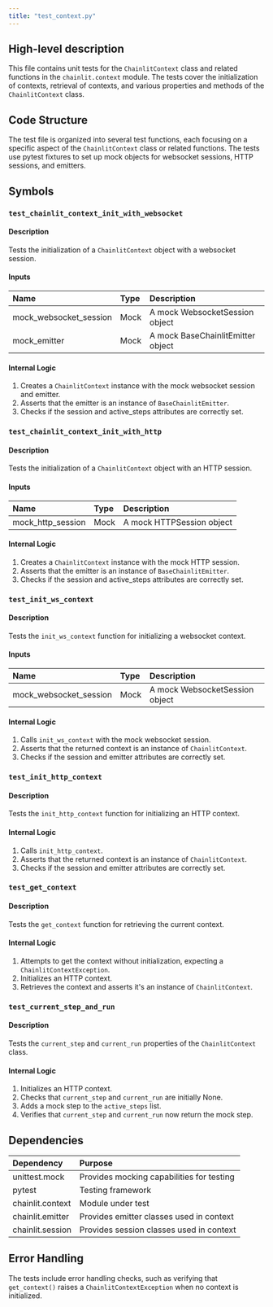 ```yaml
---
title: "test_context.py"
---
```


## High-level description
This file contains unit tests for the `ChainlitContext` class and related functions in the `chainlit.context` module. The tests cover the initialization of contexts, retrieval of contexts, and various properties and methods of the `ChainlitContext` class.

## Code Structure
The test file is organized into several test functions, each focusing on a specific aspect of the `ChainlitContext` class or related functions. The tests use pytest fixtures to set up mock objects for websocket sessions, HTTP sessions, and emitters.

## Symbols

### `test_chainlit_context_init_with_websocket`
#### Description
Tests the initialization of a `ChainlitContext` object with a websocket session.

#### Inputs
| Name | Type | Description |
|:-----|:-----|:------------|
| mock_websocket_session | Mock | A mock WebsocketSession object |
| mock_emitter | Mock | A mock BaseChainlitEmitter object |

#### Internal Logic
1. Creates a `ChainlitContext` instance with the mock websocket session and emitter.
2. Asserts that the emitter is an instance of `BaseChainlitEmitter`.
3. Checks if the session and active_steps attributes are correctly set.

### `test_chainlit_context_init_with_http`
#### Description
Tests the initialization of a `ChainlitContext` object with an HTTP session.

#### Inputs
| Name | Type | Description |
|:-----|:-----|:------------|
| mock_http_session | Mock | A mock HTTPSession object |

#### Internal Logic
1. Creates a `ChainlitContext` instance with the mock HTTP session.
2. Asserts that the emitter is an instance of `BaseChainlitEmitter`.
3. Checks if the session and active_steps attributes are correctly set.

### `test_init_ws_context`
#### Description
Tests the `init_ws_context` function for initializing a websocket context.

#### Inputs
| Name | Type | Description |
|:-----|:-----|:------------|
| mock_websocket_session | Mock | A mock WebsocketSession object |

#### Internal Logic
1. Calls `init_ws_context` with the mock websocket session.
2. Asserts that the returned context is an instance of `ChainlitContext`.
3. Checks if the session and emitter attributes are correctly set.

### `test_init_http_context`
#### Description
Tests the `init_http_context` function for initializing an HTTP context.

#### Internal Logic
1. Calls `init_http_context`.
2. Asserts that the returned context is an instance of `ChainlitContext`.
3. Checks if the session and emitter attributes are correctly set.

### `test_get_context`
#### Description
Tests the `get_context` function for retrieving the current context.

#### Internal Logic
1. Attempts to get the context without initialization, expecting a `ChainlitContextException`.
2. Initializes an HTTP context.
3. Retrieves the context and asserts it's an instance of `ChainlitContext`.

### `test_current_step_and_run`
#### Description
Tests the `current_step` and `current_run` properties of the `ChainlitContext` class.

#### Internal Logic
1. Initializes an HTTP context.
2. Checks that `current_step` and `current_run` are initially None.
3. Adds a mock step to the `active_steps` list.
4. Verifies that `current_step` and `current_run` now return the mock step.

## Dependencies
| Dependency | Purpose |
|:-----------|:--------|
| unittest.mock | Provides mocking capabilities for testing |
| pytest | Testing framework |
| chainlit.context | Module under test |
| chainlit.emitter | Provides emitter classes used in context |
| chainlit.session | Provides session classes used in context |

## Error Handling
The tests include error handling checks, such as verifying that `get_context()` raises a `ChainlitContextException` when no context is initialized.